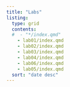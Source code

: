 ```yaml
---
title: "Labs"
listing:
  type: grid
  contents:
  #  - "*/index.qmd"
    - lab01/index.qmd
    - lab02/index.qmd
    - lab03/index.qmd
    - lab04/index.qmd
    - lab06/index.qmd
    - lab05/index.qmd
  sort: "date desc"
---
```

